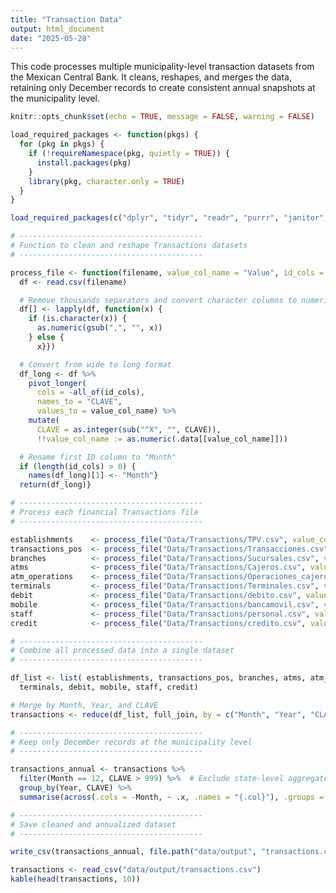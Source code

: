 ```yaml
---
title: "Transaction Data"
output: html_document
date: "2025-05-28"
---
```


This code processes multiple municipality-level transaction datasets from the Mexican Central Bank. It cleans, reshapes, and merges the data, retaining only December records to create consistent annual snapshots at the municipality level.

```r

knitr::opts_chunk$set(echo = TRUE, message = FALSE, warning = FALSE)

```

```r

load_required_packages <- function(pkgs) {
  for (pkg in pkgs) {
    if (!requireNamespace(pkg, quietly = TRUE)) {
      install.packages(pkg)
    }
    library(pkg, character.only = TRUE)
  }
}

load_required_packages(c("dplyr", "tidyr", "readr", "purrr", "janitor", "scales", "knitr"))


```


```r
# -----------------------------------------
# Function to clean and reshape Transactions datasets
# -----------------------------------------

process_file <- function(filename, value_col_name = "Value", id_cols = c("Mont", "Year")) {
  df <- read.csv(filename)

  # Remove thousands separators and convert character columns to numeric
  df[] <- lapply(df, function(x) {
    if (is.character(x)) {
      as.numeric(gsub(",", "", x))
    } else {
      x}})

  # Convert from wide to long format
  df_long <- df %>%
    pivot_longer(
      cols = -all_of(id_cols),
      names_to = "CLAVE",
      values_to = value_col_name) %>%
    mutate(
      CLAVE = as.integer(sub("^X", "", CLAVE)),
      !!value_col_name := as.numeric(.data[[value_col_name]]))

  # Rename first ID column to "Month"
  if (length(id_cols) > 0) {
    names(df_long)[1] <- "Month"}
  return(df_long)}
```




```r
# -----------------------------------------
# Process each financial Transactions file
# -----------------------------------------

establishments    <- process_file("Data/Transactions/TPV.csv", value_col_name = "Establecimientos")
transactions_pos  <- process_file("Data/Transactions/Transacciones.csv", value_col_name = "Transacciones")
branches          <- process_file("Data/Transactions/Sucursales.csv", value_col_name = "Sucursales")
atms              <- process_file("Data/Transactions/Cajeros.csv", value_col_name = "Cajeros")
atm_operations    <- process_file("Data/Transactions/Operaciones_cajeros.csv", value_col_name = "Operaciones")
terminals         <- process_file("Data/Transactions/Terminales.csv", value_col_name = "Terminales")
debit             <- process_file("Data/Transactions/debito.csv", value_col_name = "Debito")
mobile            <- process_file("Data/Transactions/bancamovil.csv", value_col_name = "Movil")
staff             <- process_file("Data/Transactions/personal.csv", value_col_name = "Personal")
credit            <- process_file("Data/Transactions/credito.csv", value_col_name = "Credito")

```


```r

# -----------------------------------------
# Combine all processed data into a single dataset
# -----------------------------------------

df_list <- list( establishments, transactions_pos, branches, atms, atm_operations,
  terminals, debit, mobile, staff, credit)

# Merge by Month, Year, and CLAVE
transactions <- reduce(df_list, full_join, by = c("Month", "Year", "CLAVE"))

# -----------------------------------------
# Keep only December records at the municipality level
# -----------------------------------------

transactions_annual <- transactions %>%
  filter(Month == 12, CLAVE > 999) %>%  # Exclude state-level aggregates
  group_by(Year, CLAVE) %>%
  summarise(across(.cols = -Month, ~ .x, .names = "{.col}"), .groups = "drop")

# -----------------------------------------
# Save cleaned and annualized dataset
# -----------------------------------------

write_csv(transactions_annual, file.path("data/output", "transactions.csv"))

```

```r
transactions <- read_csv("data/output/transactions.csv")
kable(head(transactions, 10))
```


